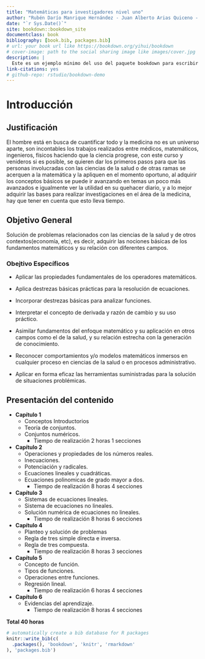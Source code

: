 ```yaml
--- 
title: "Matemáticas para investigadores nivel uno"
author: "Rubén Darío Manrique Hernández - Juan Alberto Arias Quiceno - John Jairo Estrada Álvarez"
date: "`r Sys.Date()`"
site: bookdown::bookdown_site
documentclass: book
bibliography: [book.bib, packages.bib]
# url: your book url like https://bookdown.org/yihui/bookdown
# cover-image: path to the social sharing image like images/cover.jpg
description: |
  Este es un ejemplo mínimo del uso del paquete bookdown para escribir un libro.
link-citations: yes
# github-repo: rstudio/bookdown-demo
---
```











# Introducción
<!-- https://www.geogebra.org/classic/fv6hycxt -->


<meta name=viewport content="width=device-width,initial-scale=1">
<meta charset="utf-8"/>
<script src="https://www.geogebra.org/apps/deployggb.js"></script>
<div id="ggb-elementSuperficieJJA2021"></div>
<script>
       var ggbAppSuperficieJJA2021 = new GGBApplet({"material_id":"fv6hycxt",
       "width": 600,
       "height": 400,
       "showToolBar": false,
       "showAlgebraInput": false,
       "showMenuBar": false },
       true);

         window.addEventListener("load", function() {
           ggbAppSuperficieJJA2021.inject('ggb-elementSuperficieJJA2021');
      });
</script>


## Justificación


El hombre está en busca de cuantificar todo y la medicina   no es un universo aparte, son incontables los trabajos realizados entre médicos, matemáticos, ingenieros, físicos haciendo que la ciencia progrese, con este curso y venideros si es posible,  se quieren dar los primeros pasos para que las personas involucradas con las ciencias de la salud o de otras ramas se acerquen a la matemática y  la apliquen en el momento oportuno, al adquirir los conceptos básicos se puede ir avanzando  en  temas un poco más avanzados e igualmente ver la utilidad en su quehacer diario, y a lo mejor adquirir las bases para realizar investigaciones en el área  de la medicina, hay que tener en cuenta que esto lleva tiempo.


## Objetivo General

Solución de problemas relacionados con las ciencias de la salud y  de  otros contextos(economía, etc), es decir, adquirir las nociones básicas de los fundamentos matemáticos y su relación con diferentes campos.

### Obejtivo Específicos

* Aplicar las propiedades fundamentales de los operadores matemáticos.

* Aplica destrezas básicas prácticas para la resolución de ecuaciones.

* Incorporar destrezas básicas para analizar funciones.

* Interpretar el concepto de derivada y razón de cambio y su uso práctico.

* Asimilar fundamentos del enfoque matemático y su aplicación en otros campos como el de la salud, y su relación estrecha con la generación de conocimiento.

* Reconocer comportamientos y/o modelos matemáticos inmersos en cualquier proceso en ciencias de la salud o en procesos administrativo. 

* Aplicar en forma eficaz las herramientas suministradas para la solución de situaciones problémicas.



## Presentación del contenido

*  **Capítulo 1**
    + Conceptos Introductorios
    + Teoría de conjuntos.
    + Conjuntos numéricos.
      - Tiempo de realización 2 horas 1 secciones


*  **Capítulo 2**
   + Operaciones y propiedades de los números reales.
   + Inecuaciones.
   + Potenciación y radicales.
   + Ecuaciones lineales y cuadráticas.
   + Ecuaciones polinomicas de grado mayor a dos.
      - Tiempo de realización 8 horas 4 secciones



*  **Capítulo 3**
    + Sistemas de ecuaciones lineales.
    + Sistema de ecuaciones no lineales.
    + Solución numérica de ecuaciones no lineales.
      - Tiempo de realización 8 horas 6 secciones


*  **Capítulo 4**
    + Planteo y solución de problemas
    + Regla de tres simple directa e inversa.
    + Regla de tres compuesta.
      - Tiempo de realización 8 horas 3 secciones


* **Capítulo 5**
    + Concepto de función.
    + Tipos de funciones.
    + Operaciones entre funciones.
    + Regresión lineal.
      - Tiempo de realización 6 horas 4 secciones
      
      
* **Capítulo 6**
  + Evidencias del aprendizaje.
    - Tiempo de realización 8 horas 4 secciones


**Total 40 horas** 

  
```r
# automatically create a bib database for R packages
knitr::write_bib(c(
  .packages(), 'bookdown', 'knitr', 'rmarkdown'
), 'packages.bib')
```
